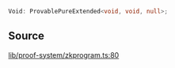 ```ts
Void: ProvablePureExtended<void, void, null>;
```

## Source

[lib/proof-system/zkprogram.ts:80](https://github.com/o1-labs/o1js/blob/fd7bd4b02f4f7cc1057cd423261d70c22275763a/src/lib/proof-system/zkprogram.ts#L80)

